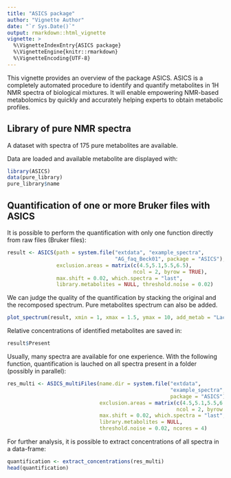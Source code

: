 ```yaml
---
title: "ASICS package"
author: "Vignette Author"
date: "`r Sys.Date()`"
output: rmarkdown::html_vignette
vignette: >
  %\VignetteIndexEntry{ASICS package}
  %\VignetteEngine{knitr::rmarkdown}
  %\VignetteEncoding{UTF-8}
---
```


This vignette provides an overview of the package ASICS. ASICS is a completely 
automated procedure to identify and quantify metabolites in 1H NMR spectra of 
biological mixtures. It will enable empowering NMR-based metabolomics by quickly 
and accurately helping experts to obtain metabolic profiles.


## Library of pure NMR spectra

A dataset with spectra of 175 pure metabolites are available.

Data are loaded and available metabolite are displayed with:
```r
library(ASICS)
data(pure_library)
pure_library$name
```

## Quantification of one or more Bruker files with ASICS

It is possible to perform the quantification with only one function directly 
from raw files (Bruker files):
```r
result <- ASICS(path = system.file("extdata", "example_spectra",
                                   "AG_faq_Beck01", package = "ASICS"),
                exclusion.areas = matrix(c(4.5,5.1,5.5,6.5),
                                         ncol = 2, byrow = TRUE),
                max.shift = 0.02, which.spectra = "last",
                library.metabolites = NULL, threshold.noise = 0.02)

```

We can judge the quality of the quantification by stacking the original and the 
recomposed spectrum. Pure metabolites spectrum can also be added.
```r
plot_spectrum(result, xmin = 1, xmax = 1.5, ymax = 10, add_metab = "Lactate")
```

Relative concentrations of identified metabolites are saved in:
```r
result$Present
```

Usually, many spectra are available for one experience. With the following 
function, quantification is lauched on all spectra present in a folder 
(possibly in parallel):
```r
res_multi <- ASICS_multiFiles(name.dir = system.file("extdata",
                                                     "example_spectra",
                                                     package = "ASICS"),
                              exclusion.areas = matrix(c(4.5,5.1,5.5,6.5),
                                                       ncol = 2, byrow = TRUE),
                              max.shift = 0.02, which.spectra = "last",
                              library.metabolites = NULL,
                              threshold.noise = 0.02, ncores = 4)
```

For further analysis, it is possible to extract concentrations of all spectra in
a data-frame:
```r
quantification <- extract_concentrations(res_multi)
head(quantification)
```



